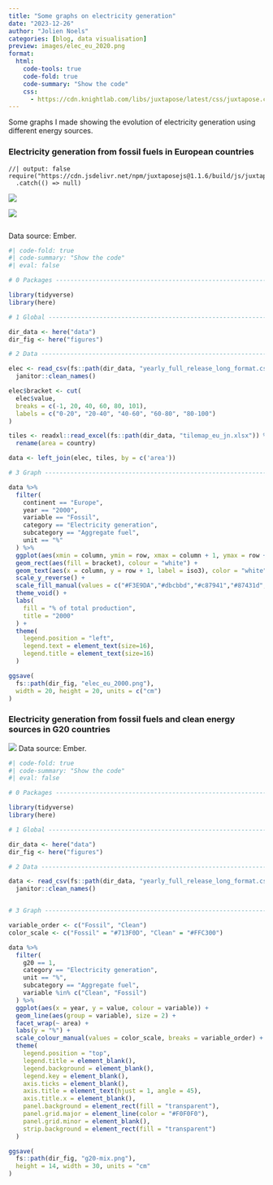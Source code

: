 ```yaml
---
title: "Some graphs on electricity generation"
date: "2023-12-26"
author: "Jolien Noels"
categories: [blog, data visualisation]
preview: images/elec_eu_2020.png
format:
  html:
    code-tools: true
    code-fold: true
    code-summary: "Show the code"
    css:
      - https://cdn.knightlab.com/libs/juxtapose/latest/css/juxtapose.css
---
```


Some graphs I made showing the evolution of electricity generation using different energy sources.

### Electricity generation from fossil fuels in European countries

```ojs
//| output: false
require("https://cdn.jsdelivr.net/npm/juxtaposejs@1.1.6/build/js/juxtapose.min.js")
  .catch(() => null)
```

::: {.juxtapose data-startingposition="35%" style="margin-bottom:2em"}
![](images/elec_eu_2000.png){data-label="2000"}

![](images/elec_eu_2020.png){data-label="2020"}
:::

Data source: Ember.

```r
#| code-fold: true
#| code-summary: "Show the code"
#| eval: false

# 0 Packages --------------------------------------------------------------

library(tidyverse)
library(here)

# 1 Global ----------------------------------------------------------------

dir_data <- here("data")
dir_fig <- here("figures")

# 2 Data ------------------------------------------------------------------

elec <- read_csv(fs::path(dir_data, "yearly_full_release_long_format.csv")) %>% 
  janitor::clean_names()

elec$bracket <- cut(
  elec$value, 
  breaks = c(-1, 20, 40, 60, 80, 101), 
  labels = c("0-20", "20-40", "40-60", "60-80", "80-100") 
)

tiles <- readxl::read_excel(fs::path(dir_data, "tilemap_eu_jn.xlsx")) %>% 
  rename(area = country)

data <- left_join(elec, tiles, by = c('area'))

# 3 Graph -----------------------------------------------------------------

data %>% 
  filter(
    continent == "Europe",
    year == "2000",
    variable == "Fossil",
    category == "Electricity generation",
    subcategory == "Aggregate fuel",
    unit == "%"
  ) %>% 
  ggplot(aes(xmin = column, ymin = row, xmax = column + 1, ymax = row + 1)) +
  geom_rect(aes(fill = bracket), colour = "white") +
  geom_text(aes(x = column, y = row + 1, label = iso3), color = "white", nudge_x = 0.5, nudge_y = 0.5, size = 5) + 
  scale_y_reverse() +
  scale_fill_manual(values = c("#F3E9DA","#dbcbbd","#c87941","#87431d","#290001")) +
  theme_void() +
  labs(
    fill = "% of total production",
    title = "2000"
  ) +
  theme(
    legend.position = "left",
    legend.text = element_text(size=16),
    legend.title = element_text(size=16)
  )

ggsave(
  fs::path(dir_fig, "elec_eu_2000.png"),
  width = 20, height = 20, units = c("cm")
)


```

### Electricity generation from fossil fuels and clean energy sources in G20 countries

::: column-screen
![](images/g20_mix.png) Data source: Ember.
:::

```r
#| code-fold: true
#| code-summary: "Show the code"
#| eval: false

# 0 Packages --------------------------------------------------------------

library(tidyverse)
library(here)

# 1 Global ----------------------------------------------------------------

dir_data <- here("data")
dir_fig <- here("figures")

# 2 Data ------------------------------------------------------------------

data <- read_csv(fs::path(dir_data, "yearly_full_release_long_format.csv")) %>% 
  janitor::clean_names()


# 3 Graph -----------------------------------------------------------------

variable_order <- c("Fossil", "Clean")
color_scale <- c("Fossil" = "#713F0D", "Clean" = "#FFC300")

data %>% 
  filter(
    g20 == 1,
    category == "Electricity generation",
    unit == "%",
    subcategory == "Aggregate fuel",
    variable %in% c("Clean", "Fossil")
  ) %>% 
  ggplot(aes(x = year, y = value, colour = variable)) +
  geom_line(aes(group = variable), size = 2) +
  facet_wrap(~ area) +
  labs(y = "%") +
  scale_colour_manual(values = color_scale, breaks = variable_order) +
  theme(
    legend.position = "top",
    legend.title = element_blank(),
    legend.background = element_blank(),
    legend.key = element_blank(),
    axis.ticks = element_blank(),
    axis.title = element_text(hjust = 1, angle = 45),
    axis.title.x = element_blank(),
    panel.background = element_rect(fill = "transparent"),  
    panel.grid.major = element_line(color = "#F0F0F0"), 
    panel.grid.minor = element_blank(),
    strip.background = element_rect(fill = "transparent")
  ) 

ggsave(
  fs::path(dir_fig, "g20-mix.png"),
  height = 14, width = 30, units = "cm"
)


```